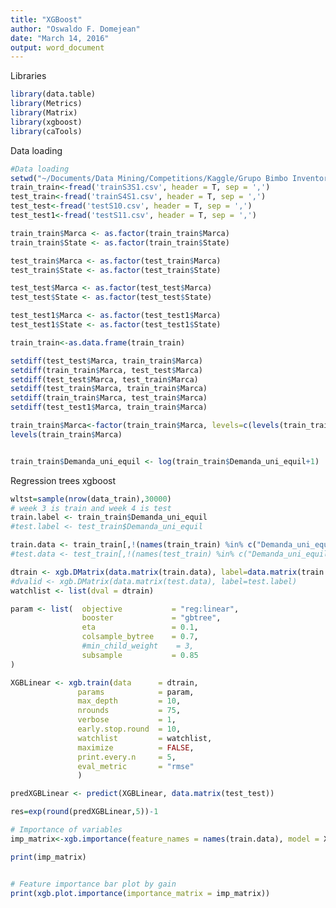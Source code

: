 ```yaml
---
title: "XGBoost"
author: "Oswaldo F. Domejean"
date: "March 14, 2016"
output: word_document
---
```


Libraries

```r
library(data.table)
library(Metrics)
library(Matrix)
library(xgboost)
library(caTools)
```

Data loading
```r
#Data loading
setwd("~/Documents/Data Mining/Competitions/Kaggle/Grupo Bimbo Inventory Demand")
train_train<-fread('trainS3S1.csv', header = T, sep = ',')
test_train<-fread('trainS4S1.csv', header = T, sep = ',')
test_test<-fread('testS10.csv', header = T, sep = ',')
test_test1<-fread('testS11.csv', header = T, sep = ',')

train_train$Marca <- as.factor(train_train$Marca)
train_train$State <- as.factor(train_train$State)

test_train$Marca <- as.factor(test_train$Marca)
test_train$State <- as.factor(test_train$State)

test_test$Marca <- as.factor(test_test$Marca)
test_test$State <- as.factor(test_test$State)

test_test1$Marca <- as.factor(test_test1$Marca)
test_test1$State <- as.factor(test_test1$State)

train_train<-as.data.frame(train_train)

setdiff(test_test$Marca, train_train$Marca)
setdiff(train_train$Marca, test_test$Marca)
setdiff(test_test$Marca, test_train$Marca)
setdiff(test_train$Marca, train_train$Marca)
setdiff(train_train$Marca, test_train$Marca)
setdiff(test_test1$Marca, train_train$Marca)

train_train$Marca<-factor(train_train$Marca, levels=c(levels(train_train$Marca), c("DIF","NAI")))
levels(train_train$Marca)


train_train$Demanda_uni_equil <- log(train_train$Demanda_uni_equil+1)

```


Regression trees xgboost

```r

wltst=sample(nrow(data_train),30000)
# week 3 is train and week 4 is test
train.label <- train_train$Demanda_uni_equil
#test.label <- test_train$Demanda_uni_equil

train.data <- train_train[,!(names(train_train) %in% c("Demanda_uni_equil"))]
#test.data <- test_train[,!(names(test_train) %in% c("Demanda_uni_equil"))]

dtrain <- xgb.DMatrix(data.matrix(train.data), label=data.matrix(train.label))
#dvalid <- xgb.DMatrix(data.matrix(test.data), label=test.label)
watchlist <- list(dval = dtrain)

param <- list(  objective           = "reg:linear", 
                booster             = "gbtree",
                eta                 = 0.1,
                colsample_bytree    = 0.7,
                #min_child_weight    = 3, 
                subsample           = 0.85
)

XGBLinear <- xgb.train(data      = dtrain,
               params            = param, 
               max_depth         = 10,
               nrounds           = 75,
               verbose           = 1,
               early.stop.round  = 10,
               watchlist         = watchlist,
               maximize          = FALSE,
               print.every.n     = 5,
               eval_metric       = "rmse"
               )

predXGBLinear <- predict(XGBLinear, data.matrix(test_test))

res=exp(round(predXGBLinear,5))-1

# Importance of variables
imp_matrix<-xgb.importance(feature_names = names(train.data), model = XGBLinear)

print(imp_matrix)


# Feature importance bar plot by gain
print(xgb.plot.importance(importance_matrix = imp_matrix))

```


